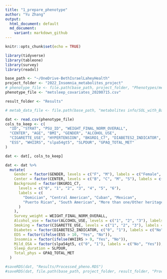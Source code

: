 ```yaml
---
title: "1_prepare_phenotype"
author: "Yu Zhang"
output:
  html_document: default
  md_document:
    variant: markdown_github
---
```


```r
knitr::opts_chunk$set(echo = TRUE)
```

```r
library(tidyverse)
library(tableone)
library(survey)
library(readxl)
```

```r
base_path <- "~/OneDrive-BethIsraelLaheyHealth"
project_folder <- "2022_Insomnia_metabolites_project"
# phenotype_file <- file.path(base_path, project_folder, "Phenotypes/metsleep_covariates_20200715.csv")
phenotype_file <- "metsleep_covariates_20200715.csv"

result_folder <- "Results"

# metab_data_file <- file.path(base_path, "metabolites info/SOL_with_Batch2/2batch_combined_data_V1_only.xlsx")
```

```r
dat <- read.csv(phenotype_file)
cols_to_keep <- c(
  "ID", "STRAT", "PSU_ID", "WEIGHT_FINAL_NORM_OVERALL",
  "CENTER", "AGE", "BMI", "GENDER", "ALCOHOL_USE",
  "CIGARETTE_USE", "HYPERTENSION", "BKGRD1_C7", "DIABETES2_INDICATOR",
  "ESS", "WHIIRS", "slpa54gt5", "SLPDUR", "GPAQ_TOTAL_MET"
)

dat <- dat[, cols_to_keep]
```

```r
dat <- dat %>%
  mutate(
    Gender = factor(GENDER, levels = c("F", "M"), labels = c("Female", "Male")),
    Center = factor(CENTER, levels = c("B", "C", "M", "S"), labels = c("Bronx", "Chicago", "Miami", "San Diego")),
    Background = factor(BKGRD1_C7,
      levels = c("0", "1", "2", "3", "4", "5", "6"),
      labels = c(
        "Domician", "Central American", "Cuban", "Mexican",
        "Puerto Rican", "South American", "More than one/Other heritage"
      )
    ),
    Survey_weight = WEIGHT_FINAL_NORM_OVERALL,
    Alcohol_use = factor(ALCOHOL_USE, levels = c("1", "2", "3"), labels = c("Never", "Former", "current")),
    Smoking = factor(CIGARETTE_USE, levels = c("1", "2", "3"), labels = c("Never", "Former", "current")),
    Diabetes = factor(DIABETES2_INDICATOR, c("0", "1"), labels = c("No", "Yes")),
    EDS = factor(ifelse(ESS > 10, "Yes", "No")),
    Insomnia = factor(ifelse(WHIIRS > 9, "Yes", "No")),
    Mild_OSA = factor(slpa54gt5, c("0", "1"), labels = c("No", "Yes")),
    Sleep_duration = SLPDUR,
    Total_phys = GPAQ_TOTAL_MET
  )
```

```r
#saveRDS(dat, "Results/Processed_pheno.RDS")
#saveRDS(dat, file.path(base_path, project_folder, result_folder, "Processed_pheno.RDS"))
```

